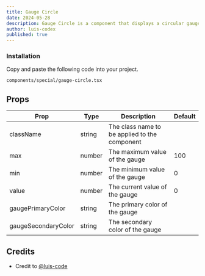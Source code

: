 ```yaml
---
title: Gauge Circle
date: 2024-05-28
description: Gauge Circle is a component that displays a circular gauge with a percentage value.
author: luis-codex
published: true
---
```


<ComponentPreview name="gauge-circle-demo" />

<Steps>

### Installation

Copy and paste the following code into your project.

```text
components/special/gauge-circle.tsx
```

<ComponentSource name="gauge-circle" />

</Steps>

## Props

| Prop                | Type   | Description                                   | Default |
| ------------------- | ------ | --------------------------------------------- | ------- |
| className           | string | The class name to be applied to the component |         |
| max                 | number | The maximum value of the gauge                | 100     |
| min                 | number | The minimum value of the gauge                | 0       |
| value               | number | The current value of the gauge                | 0       |
| gaugePrimaryColor   | string | The primary color of the gauge                |         |
| gaugeSecondaryColor | string | The secondary color of the gauge              |         |

## Credits

- Credit to [@luis-code](https://luis-code.vercel.app/)
